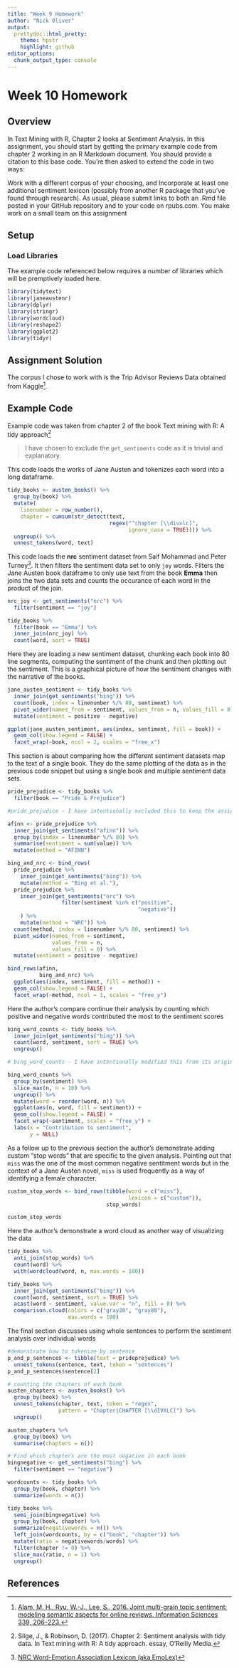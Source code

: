 ```yaml
---
title: "Week 9 Homework"
author: "Nick Oliver"
output:
  prettydoc::html_pretty:
    theme: hpstr
    highlight: github
editor_options: 
  chunk_output_type: console
---
```


# Week 10 Homework

## Overview

In Text Mining with R, Chapter 2 looks at Sentiment Analysis.  In this assignment, you should start by getting the primary example code from chapter 2 working in an R Markdown document.  You should provide a citation to this base code.  You’re then asked to extend the code in two ways:

Work with a different corpus of your choosing, and
Incorporate at least one additional sentiment lexicon (possibly from another R package that you’ve found through research).
As usual, please submit links to both an .Rmd file posted in your GitHub repository and to your code on rpubs.com.  You make work on a small team on this assignment

## Setup

### Load Libraries

The example code referenced below requires a number of libraries which will be premptively loaded here.

```r
library(tidytext)
library(janeaustenr)
library(dplyr)
library(stringr)
library(wordcloud)
library(reshape2)
library(ggplot2)
library(tidyr)
```

## Assignment Solution

The corpus I chose to work with is the Trip Advisor Reviews Data obtained from Kaggle[^3]. 



## Example Code

Example code was taken from chapter 2 of the book Text mining with R: A tidy approach[^1]

> I have chosen to exclude the `get_sentiments` code as it is trivial and explanatory.

This code loads the works of Jane Austen and tokenizes each word into a long dataframe.

```r
tidy_books <- austen_books() %>%
  group_by(book) %>%
  mutate(
    linenumber = row_number(),
    chapter = cumsum(str_detect(text, 
                                regex("^chapter [\\divxlc]", 
                                      ignore_case = TRUE)))) %>%
  ungroup() %>%
  unnest_tokens(word, text)
```


This code loads the **nrc**  sentiment dataset from Saif Mohammad and Peter Turney[^2]. It then filters the sentiment data set to only `joy` words. Filters the Jane Austen book dataframe to only use text from the book **Emma** then joins the two data sets and counts the occurance of each word in the product of the join.
```r
nrc_joy <- get_sentiments("nrc") %>% 
  filter(sentiment == "joy")

tidy_books %>%
  filter(book == "Emma") %>%
  inner_join(nrc_joy) %>%
  count(word, sort = TRUE)
```

Here they are loading a new sentiment dataset, chunking each book into 80 line segments, computing the sentiment of the chunk and then plotting out the sentiment. This is a graphical picture of how the sentiment changes with the narrative of the books.
```r
jane_austen_sentiment <- tidy_books %>%
  inner_join(get_sentiments("bing")) %>%
  count(book, index = linenumber %/% 80, sentiment) %>%
  pivot_wider(names_from = sentiment, values_from = n, values_fill = 0) %>% 
  mutate(sentiment = positive - negative)

ggplot(jane_austen_sentiment, aes(index, sentiment, fill = book)) +
  geom_col(show.legend = FALSE) +
  facet_wrap(~book, ncol = 2, scales = "free_x")
```

This section is about comparing how the different sentiment datasets map to the text of a single book. They do the same plotting of the data as in the previous code snippet but using a single book and multiple sentiment data sets.
```r
pride_prejudice <- tidy_books %>% 
  filter(book == "Pride & Prejudice")

#pride_prejudice - I have intentionally excluded this to keep the assignment cleaner

afinn <- pride_prejudice %>% 
  inner_join(get_sentiments("afinn")) %>% 
  group_by(index = linenumber %/% 80) %>% 
  summarise(sentiment = sum(value)) %>% 
  mutate(method = "AFINN")

bing_and_nrc <- bind_rows(
  pride_prejudice %>% 
    inner_join(get_sentiments("bing")) %>%
    mutate(method = "Bing et al."),
  pride_prejudice %>% 
    inner_join(get_sentiments("nrc") %>% 
                 filter(sentiment %in% c("positive", 
                                         "negative"))
    ) %>%
    mutate(method = "NRC")) %>%
  count(method, index = linenumber %/% 80, sentiment) %>%
  pivot_wider(names_from = sentiment,
              values_from = n,
              values_fill = 0) %>% 
  mutate(sentiment = positive - negative)

bind_rows(afinn, 
          bing_and_nrc) %>%
  ggplot(aes(index, sentiment, fill = method)) +
  geom_col(show.legend = FALSE) +
  facet_wrap(~method, ncol = 1, scales = "free_y")
```


Here the author's compare continue their analysis by counting which positive and negative words contributed the most to the sentiment scores
```r
bing_word_counts <- tidy_books %>%
  inner_join(get_sentiments("bing")) %>%
  count(word, sentiment, sort = TRUE) %>%
  ungroup()

# bing_word_counts - I have intentionally modified this from its original source

bing_word_counts %>%
  group_by(sentiment) %>%
  slice_max(n, n = 10) %>% 
  ungroup() %>%
  mutate(word = reorder(word, n)) %>%
  ggplot(aes(n, word, fill = sentiment)) +
  geom_col(show.legend = FALSE) +
  facet_wrap(~sentiment, scales = "free_y") +
  labs(x = "Contribution to sentiment",
       y = NULL)
```

As a follow up to the previous section the author's demonstrate adding custom "stop words" that are specific to the given analysis. Pointing out that `miss` was the one of the most common negative sentitment words but in the context of a Jane Austen novel, `miss` is used frequently as a way of identifying a female character.
```r
custom_stop_words <- bind_rows(tibble(word = c("miss"),  
                                      lexicon = c("custom")), 
                               stop_words)

custom_stop_words
```

Here the author's demonstrate a word cloud as another way of visualizing the data
```r
tidy_books %>%
  anti_join(stop_words) %>%
  count(word) %>%
  with(wordcloud(word, n, max.words = 100))

tidy_books %>%
  inner_join(get_sentiments("bing")) %>%
  count(word, sentiment, sort = TRUE) %>%
  acast(word ~ sentiment, value.var = "n", fill = 0) %>%
  comparison.cloud(colors = c("gray20", "gray80"),
                   max.words = 100)
```

The final section discusses using whole sentences to perform the sentiment analysis over individual words

```r
#demonstrate how to tokenize by sentence
p_and_p_sentences <- tibble(text = prideprejudice) %>% 
  unnest_tokens(sentence, text, token = "sentences")
p_and_p_sentences$sentence[2]

# counting the chapters of each book
austen_chapters <- austen_books() %>%
  group_by(book) %>%
  unnest_tokens(chapter, text, token = "regex", 
                pattern = "Chapter|CHAPTER [\\dIVXLC]") %>%
  ungroup()

austen_chapters %>% 
  group_by(book) %>% 
  summarise(chapters = n())

# Find which chapters are the most negative in each book
bingnegative <- get_sentiments("bing") %>% 
  filter(sentiment == "negative")

wordcounts <- tidy_books %>%
  group_by(book, chapter) %>%
  summarize(words = n())

tidy_books %>%
  semi_join(bingnegative) %>%
  group_by(book, chapter) %>%
  summarize(negativewords = n()) %>%
  left_join(wordcounts, by = c("book", "chapter")) %>%
  mutate(ratio = negativewords/words) %>%
  filter(chapter != 0) %>%
  slice_max(ratio, n = 1) %>% 
  ungroup()
```


## References

[^1]: Silge, J., &amp; Robinson, D. (2017). Chapter 2: Sentiment analysis with tidy data. In Text mining with R: A tidy approach. essay, O'Reilly Media.
[^2]: [NRC Word-Emotion Association Lexicon (aka EmoLex)](http://saifmohammad.com/WebPages/NRC-Emotion-Lexicon.htm)
[^3]: [Alam, M. H., Ryu, W.-J., Lee, S., 2016. Joint multi-grain topic sentiment: modeling semantic aspects for online reviews. Information Sciences 339, 206–223.](https://www.kaggle.com/andrewmvd/trip-advisor-hotel-reviews)